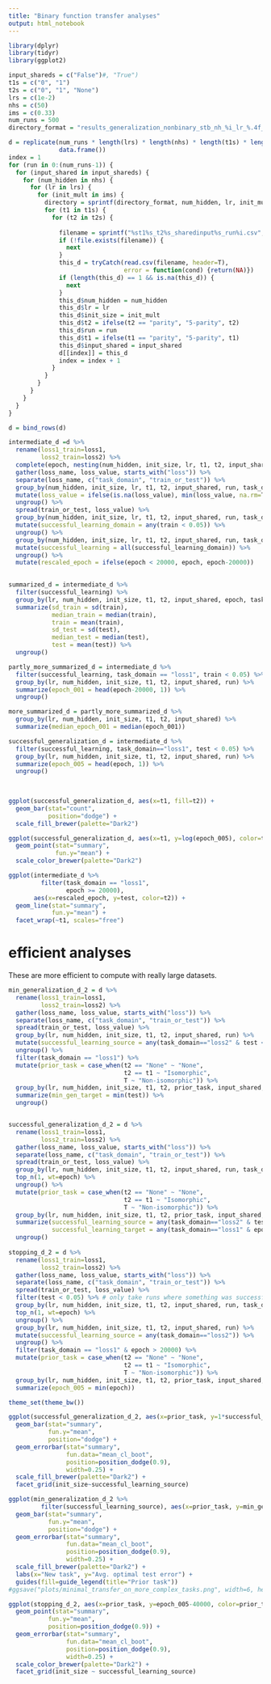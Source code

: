 ```yaml
---
title: "Binary function transfer analyses"
output: html_notebook
---
```


```r
library(dplyr)
library(tidyr)
library(ggplot2)
```


```r
input_shareds = c("False")#, "True")
t1s = c("0", "1")
t2s = c("0", "1", "None")
lrs = c(1e-2)
nhs = c(50)
ims = c(0.33)
num_runs = 500
directory_format = "results_generalization_nonbinary_stb_nh_%i_lr_%.4f_im_%.2f/"

d = replicate(num_runs * length(lrs) * length(nhs) * length(t1s) * length(t2s) * length(input_shareds),
              data.frame())
index = 1
for (run in 0:(num_runs-1)) {
  for (input_shared in input_shareds) {
    for (num_hidden in nhs) {
      for (lr in lrs) {
        for (init_mult in ims) {
          directory = sprintf(directory_format, num_hidden, lr, init_mult)
          for (t1 in t1s) {
            for (t2 in t2s) {
            
              filename = sprintf("%st1%s_t2%s_sharedinput%s_run%i.csv", directory, t1, t2, input_shared, run)
              if (!file.exists(filename)) {
                next
              }
              this_d = tryCatch(read.csv(filename, header=T),
                                error = function(cond) {return(NA)})
              if (length(this_d) == 1 && is.na(this_d)) {
                next
              }
              this_d$num_hidden = num_hidden
              this_d$lr = lr
              this_d$init_size = init_mult
              this_d$t2 = ifelse(t2 == "parity", "5-parity", t2)
              this_d$run = run
              this_d$t1 = ifelse(t1 == "parity", "5-parity", t1)
              this_d$input_shared = input_shared
              d[[index]] = this_d
              index = index + 1
            }
          } 
        }
      }
    }
  }
}

d = bind_rows(d)
```

```r
intermediate_d =d %>% 
  rename(loss1_train=loss1,
         loss2_train=loss2) %>%
  complete(epoch, nesting(num_hidden, init_size, lr, t1, t2, input_shared, run)) %>%
  gather(loss_name, loss_value, starts_with("loss")) %>%
  separate(loss_name, c("task_domain", "train_or_test")) %>%
  group_by(num_hidden, init_size, lr, t1, t2, input_shared, run, task_domain, train_or_test) %>%
  mutate(loss_value = ifelse(is.na(loss_value), min(loss_value, na.rm=T), loss_value)) %>%
  ungroup() %>%
  spread(train_or_test, loss_value) %>%
  group_by(num_hidden, init_size, lr, t1, t2, input_shared, run, task_domain) %>%
  mutate(successful_learning_domain = any(train < 0.05)) %>%
  ungroup() %>%
  group_by(num_hidden, init_size, lr, t1, t2, input_shared, run, task_domain) %>%
  mutate(successful_learning = all(successful_learning_domain)) %>%
  ungroup() %>%
  mutate(rescaled_epoch = ifelse(epoch < 20000, epoch, epoch-20000))
  

summarized_d = intermediate_d %>%
  filter(successful_learning) %>%
  group_by(lr, num_hidden, init_size, t1, t2, input_shared, epoch, task_domain) %>%
  summarize(sd_train = sd(train),
            median_train = median(train),
            train = mean(train),
            sd_test = sd(test),
            median_test = median(test),
            test = mean(test)) %>%
  ungroup()

partly_more_summarized_d = intermediate_d %>%
  filter(successful_learning, task_domain == "loss1", train < 0.05) %>%
  group_by(lr, num_hidden, init_size, t1, t2, input_shared, run) %>%
  summarize(epoch_001 = head(epoch-20000, 1)) %>%
  ungroup()

more_summarized_d = partly_more_summarized_d %>%
  group_by(lr, num_hidden, init_size, t1, t2, input_shared) %>%
  summarize(median_epoch_001 = median(epoch_001))

successful_generalization_d = intermediate_d %>%
  filter(successful_learning, task_domain=="loss1", test < 0.05) %>%
  group_by(lr, num_hidden, init_size, t1, t2, input_shared, run) %>%
  summarize(epoch_005 = head(epoch, 1)) %>%
  ungroup()
  
  
```

```r
ggplot(successful_generalization_d, aes(x=t1, fill=t2)) +
  geom_bar(stat="count",
           position="dodge") +
  scale_fill_brewer(palette="Dark2") 
```

```r
ggplot(successful_generalization_d, aes(x=t1, y=log(epoch_005), color=t2)) +
  geom_point(stat="summary",
             fun.y="mean") +
  scale_color_brewer(palette="Dark2")
```


```r
ggplot(intermediate_d %>%
         filter(task_domain == "loss1",
                epoch >= 20000),
       aes(x=rescaled_epoch, y=test, color=t2)) +
  geom_line(stat="summary",
            fun.y="mean") +
  facet_wrap(~t1, scales="free")
```

# efficient analyses

These are more efficient to compute with really large datasets.
```r
min_generalization_d_2 = d %>%
  rename(loss1_train=loss1,
         loss2_train=loss2) %>%
  gather(loss_name, loss_value, starts_with("loss")) %>%
  separate(loss_name, c("task_domain", "train_or_test")) %>%
  spread(train_or_test, loss_value) %>%
  group_by(lr, num_hidden, init_size, t1, t2, input_shared, run) %>%
  mutate(successful_learning_source = any(task_domain=="loss2" & test < 0.05)) %>%
  ungroup() %>%
  filter(task_domain == "loss1") %>%
  mutate(prior_task = case_when(t2 == "None" ~ "None",
                                t2 == t1 ~ "Isomorphic",
                                T ~ "Non-isomorphic")) %>%
  group_by(lr, num_hidden, init_size, t1, t2, prior_task, input_shared, run, successful_learning_source) %>%
  summarize(min_gen_target = min(test)) %>%
  ungroup() 


successful_generalization_d_2 = d %>%
  rename(loss1_train=loss1,
         loss2_train=loss2) %>%
  gather(loss_name, loss_value, starts_with("loss")) %>%
  separate(loss_name, c("task_domain", "train_or_test")) %>%
  spread(train_or_test, loss_value) %>%
  group_by(lr, num_hidden, init_size, t1, t2, input_shared, run, task_domain) %>%
  top_n(1, wt=epoch) %>% 
  ungroup() %>%
  mutate(prior_task = case_when(t2 == "None" ~ "None",
                                t2 == t1 ~ "Isomorphic",
                                T ~ "Non-isomorphic")) %>%
  group_by(lr, num_hidden, init_size, t1, t2, prior_task, input_shared, run) %>%
  summarize(successful_learning_source = any(task_domain=="loss2" & test < 0.05),
            successful_learning_target = any(task_domain=="loss1" & epoch >= 20000 & test < 0.05)) %>%
  ungroup() 
  
stopping_d_2 = d %>%
  rename(loss1_train=loss1,
         loss2_train=loss2) %>%
  gather(loss_name, loss_value, starts_with("loss")) %>%
  separate(loss_name, c("task_domain", "train_or_test")) %>%
  spread(train_or_test, loss_value) %>%
  filter(test < 0.05) %>% # only take runs where something was successfully generalized
  group_by(lr, num_hidden, init_size, t1, t2, input_shared, run, task_domain) %>%
  top_n(1, wt=epoch) %>% 
  ungroup() %>%
  group_by(lr, num_hidden, init_size, t1, t2, input_shared, run) %>%
  mutate(successful_learning_source = any(task_domain=="loss2")) %>%
  ungroup() %>%
  filter(task_domain == "loss1" & epoch > 20000) %>%
  mutate(prior_task = case_when(t2 == "None" ~ "None",
                                t2 == t1 ~ "Isomorphic",
                                T ~ "Non-isomorphic")) %>%
  group_by(lr, num_hidden, init_size, t1, t2, prior_task, input_shared, successful_learning_source, run) %>% 
  summarize(epoch_005 = min(epoch))
```

```r
theme_set(theme_bw())

```

```r
ggplot(successful_generalization_d_2, aes(x=prior_task, y=1*successful_learning_target, fill=prior_task)) +
  geom_bar(stat="summary",
           fun.y="mean",
           position="dodge") +
  geom_errorbar(stat="summary",
                fun.data="mean_cl_boot",
                position=position_dodge(0.9),
                width=0.25) +
  scale_fill_brewer(palette="Dark2") +
  facet_grid(init_size~successful_learning_source)
```


```r
ggplot(min_generalization_d_2 %>%
         filter(successful_learning_source), aes(x=prior_task, y=min_gen_target, fill=prior_task)) +
  geom_bar(stat="summary",
           fun.y="mean",
           position="dodge") +
  geom_errorbar(stat="summary",
                fun.data="mean_cl_boot",
                position=position_dodge(0.9),
                width=0.25) +
  scale_fill_brewer(palette="Dark2") +
  labs(x="New task", y="Avg. optimal test error") +
  guides(fill=guide_legend(title="Prior task"))
#ggsave("plots/minimal_transfer_on_more_complex_tasks.png", width=6, height=4)
```

```r
ggplot(stopping_d_2, aes(x=prior_task, y=epoch_005-40000, color=prior_task)) +
  geom_point(stat="summary",
           fun.y="mean",
           position=position_dodge(0.9)) +
  geom_errorbar(stat="summary",
                fun.data="mean_cl_boot",
                position=position_dodge(0.9),
                width=0.25) +
  scale_color_brewer(palette="Dark2") +
  facet_grid(init_size ~ successful_learning_source)
```